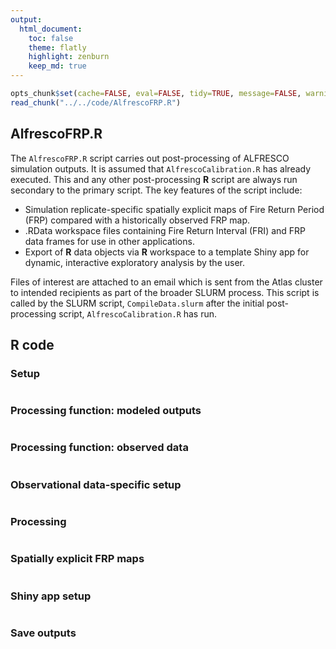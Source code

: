 ```yaml
---
output:
  html_document:
    toc: false
    theme: flatly
    highlight: zenburn
    keep_md: true
---
```


```r
opts_chunk$set(cache=FALSE, eval=FALSE, tidy=TRUE, message=FALSE, warning=FALSE)
read_chunk("../../code/AlfrescoFRP.R")
```

##
##
## AlfrescoFRP.R

The `AlfrescoFRP.R` script carries out post-processing of ALFRESCO simulation outputs.
It is assumed that `AlfrescoCalibration.R` has already executed. This and any other post-processing **R** script are always run secondary to the primary script.
The key features of the script include:

*    Simulation replicate-specific spatially explicit maps of Fire Return Period (FRP) compared with a historically observed FRP map.
*    .RData workspace files containing Fire Return Interval (FRI) and FRP data frames for use in other applications.
*    Export of **R** data objects via **R** workspace to a template Shiny app for dynamic, interactive exploratory analysis by the user.

Files of interest are attached to an email which is sent from the Atlas cluster to intended recipients as part of the broader SLURM process.
This script is called by the SLURM script, `CompileData.slurm` after the initial post-processing script, `AlfrescoCalibration.R` has run.

## R code

### Setup

```r
```

### Processing function: modeled outputs

```r
```

### Processing function: observed data

```r
```

### Observational data-specific setup

```r
```

### Processing

```r
```

### Spatially explicit FRP maps

```r
```

### Shiny app setup

```r
```

### Save outputs

```r
```
